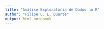 ```yaml
---
title: "Análise Exploratória de Dados no R"
author: "Filipe C. L. Duarte"
output: html_notebook
---
```


